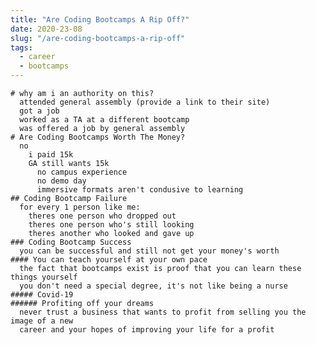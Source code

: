 ```yaml
---
title: "Are Coding Bootcamps A Rip Off?"
date: 2020-23-08
slug: "/are-coding-bootcamps-a-rip-off"
tags:
  - career
  - bootcamps
---
```


    # why am i an authority on this?
      attended general assembly (provide a link to their site)
      got a job
      worked as a TA at a different bootcamp
      was offered a job by general assembly
    # Are Coding Bootcamps Worth The Money?
      no
        i paid 15k
        GA still wants 15k
          no campus experience
          no demo day
          immersive formats aren't condusive to learning
    ## Coding Bootcamp Failure
      for every 1 person like me:
        theres one person who dropped out
        theres one person who's still looking
        theres another who looked and gave up
    ### Coding Bootcamp Success
      you can be successful and still not get your money's worth
    #### You can teach yourself at your own pace
      the fact that bootcamps exist is proof that you can learn these things yourself
      you don't need a special degree, it's not like being a nurse
    ##### Covid-19 
    ###### Profiting off your dreams
      never trust a business that wants to profit from selling you the image of a new
      career and your hopes of improving your life for a profit

